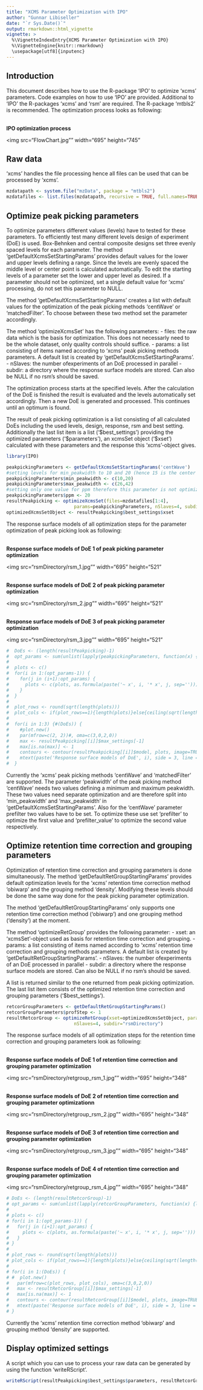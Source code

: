 ```yaml
---
title: "XCMS Parameter Optimization with IPO"
author: "Gunnar Libiseller"
date: "`r Sys.Date()`"
output: rmarkdown::html_vignette
vignette: >
  %\VignetteIndexEntry{XCMS Parameter Optimization with IPO}
  %\VignetteEngine{knitr::rmarkdown}
  \usepackage[utf8]{inputenc}
---
```



## Introduction

This document describes how to use the R-package 'IPO' 
to optimize 'xcms' parameters. Code examples on how to
use 'IPO' are provided. Additional to 'IPO' the R-packages
'xcms' and 'rsm' are required. The R-package 'mtbls2' is 
recommended. The optimization process looks as following:

<br>
<b>IPO optimization process</b>
<p><img src="FlowChart.jpg"" width="695" height="745"</p>

## Raw data

'xcms' handles the file processing hence all files can be used 
that can be processed by 'xcms'.


```r

mzdatapath <- system.file("mzData", package = "mtbls2")
mzdatafiles <- list.files(mzdatapath, recursive = TRUE, full.names=TRUE)

```



## Optimize peak picking parameters

To optimize parameters different values (levels) have to 
tested for these parameters. To efficiently test many 
different levels design of experiment (DoE) is used. 
Box-Behnken and central composite designs set three
evenly spaced levels for each parameter. The method 
'getDefaultXcmsSetStartingParams' provides default values
for the lower and upper levels defining a range. Since
the levels are evenly spaced the middle level or center 
point is calculated automatically. To edit the starting levels
of a parameter set the lower and upper level as desired.
If a parameter should not be optimized, set a single 
default value for 'xcms' processing, do not set this
parameter to NULL. 

The method 'getDefaultXcmsSetStartingParams' creates a 
list with default values for the optimization of the
peak picking methods 'centWave' or 'matchedFilter'. To
choose between these two method set the parameter accordingly.

The method 'optimizeXcmsSet' has the following parameters:
- files: the raw data which is the basis for optimization. 
  This does not necessarly need to be the whole dataset, 
  only quality controls should suffice.
- params: a list consisting of items named according to 
  'xcms' peak picking methods parameters. A default list 
  is created by 'getDefaultXcmsSetStartingParams'.
- nSlaves: the number ofexperiments of an DoE processed in parallel
- subdir: a directory where the response surface models are
  stored. Can also be NULL if no rsm's should be saved.

The optimization process starts at the specified levels. After
the calculation of the DoE is finished the result is 
evaluated and the levels automatically set accordingly.
Then a new DoE is generated and processed. This continues 
until an optimum is found.

The result of peak picking optimization is a list consisting
of all calculated DoEs including the used levels, design, 
response, rsm and best setting. Additionally the last list 
item is a list ('\$best_settings') providing the optimized 
parameters ('\$parameters'), an xcmsSet object ('\$xset') 
calculated with these parameters and the response this 
'xcms'-object gives.


```r
library(IPO)

peakpickingParameters <- getDefaultXcmsSetStartingParams('centWave')
#setting levels for min_peakwidth to 10 and 20 (hence 15 is the center point)
peakpickingParameters$min_peakwidth <- c(10,20) 
peakpickingParameters$max_peakwidth <- c(26,42)
#setting only one value for ppm therefore this parameter is not optimized
peakpickingParameters$ppm <- 20 
resultPeakpicking <- optimizeXcmsSet(files=mzdatafiles[1:4], 
                         params=peakpickingParameters, nSlaves=4, subdir='rsmDirectory')
optimizedXcmsSetObject <- resultPeakpicking$best_settings$xset

```


The response surface models of all optimization steps for the
parameter optimization of peak picking look as following:

<br>
<b>Response surface models of DoE 1 of peak picking parameter optimization</b>
<p><img src="rsmDirectory/rsm_1.jpg"" width="695" height="521"</p>
<br>
<b>Response surface models of DoE 2 of peak picking parameter optimization</b>
<p><img src="rsmDirectory/rsm_2.jpg"" width="695" height="521"</p>
<br>
<b>Response surface models of DoE 3 of peak picking parameter optimization</b>
<p><img src="rsmDirectory/rsm_3.jpg"" width="695" height="521"</p>


```r

#  DoEs <- (length(resultPeakpicking)-1)
#  opt_params <- sum(unlist(lapply(peakpickingParameters, function(x) {length(x)==2})))
#  
#  plots <- c()
#  for(i in 1:(opt_params-1)) {
#    for(j in (i+1):opt_params) {
#      plots <- c(plots, as.formula(paste('~ x', i, '* x', j, sep='')))
#    } 
#  }
#  
#  plot_rows <- round(sqrt(length(plots)))
#  plot_cols <- if(plot_rows==1){length(plots)}else{ceiling(sqrt(length(plots)))}
#  
#  for(i in 1:3) {#(DoEs)) {
#    #plot.new()
#    par(mfrow=c(2, 2))#, oma=c(3,0,2,0))
#    max <- resultPeakpicking[[i]]$max_settings[-1]
#    max[is.na(max)] <- 1
#    contours <- contour(resultPeakpicking[[i]]$model, plots, image=TRUE, at=max) 
#    mtext(paste('Response surface models of DoE', i), side = 3, line = -2, outer = TRUE)
#  } 

```


Currently the 'xcms' peak picking methods 'centWave' 
and 'matchedFilter' are supported. The parameter 'peakwidth' of
the peak picking method 'centWave' needs two values defining
a minimum and maximum peakwidth. These two values need separate
optimization and are therefore split into 'min_peakwidth' and
'max_peakwidth' in 'getDefaultXcmsSetStartingParams'. Also for
the 'centWave' parameter prefilter two values have to be set.
To optimize these use set 'prefilter' to optimize the first value
and 'prefilter_value' to optimize the second value respectively.



## Optimize retention time correction and grouping parameters

Optimization of retention time correction and grouping
parameters is done simultaneously. The method 
'getDefaultRetGroupStartingParams' provides default 
optimization levels for the 'xcms' retention time correction
method 'obiwarp' and the grouping method 'density'. 
Modifying these levels should be done the same way done 
for the peak picking parameter optimization.

The method 'getDefaultRetGroupStartingParams' only supports
one retention time correction method ('obiwarp') and one grouping 
method ('density') at the moment. 

The method 'optimizeRetGroup' provides the following parameter:
- xset: an 'xcmsSet'-object used as basis for retention time 
  correction and grouping.
- params:  a list consisting of items named according to 'xcms' 
  retention time correction and grouping methods parameters. 
  A default list is created by 'getDefaultRetGroupStartingParams'.
- nSlaves: the number ofexperiments of an DoE processed in parallel
- subdir: a directory where the response surface models are
  stored. Can also be NULL if no rsm's should be saved.

A list is returned similar to the one returned from peak 
picking optimization. The last list item consists of the
optimized retention time correction and grouping parameters
('\$best_settings').


```r
retcorGroupParameters <- getDefaultRetGroupStartingParams()
retcorGroupParameters$profStep <- 1
resultRetcorGroup <- optimizeRetGroup(xset=optimizedXcmsSetObject, params=retcorGroupParameters, 
                         nSlaves=4, subdir="rsmDirectory")

```


The response surface models of all optimization steps for the
retention time correction and grouping parameters look as following:

<br>
<b>Response surface models of DoE 1 of retention time correction and grouping parameter optimization</b>
<p><img src="rsmDirectory/retgroup_rsm_1.jpg"" width="695" height="348"</p>
<br>
<b>Response surface models of DoE 2 of retention time correction and grouping parameter optimizationn</b>
<p><img src="rsmDirectory/retgroup_rsm_2.jpg"" width="695" height="348"</p>
<br>
<b>Response surface models of DoE 3 of retention time correction and grouping parameter optimization</b>
<p><img src="rsmDirectory/retgroup_rsm_3.jpg"" width="695" height="348"</p>
<br>
<b>Response surface models of DoE 4 of retention time correction and grouping parameter optimization</b>
<p><img src="rsmDirectory/retgroup_rsm_4.jpg"" width="695" height="348"</p>


```r

# DoEs <- (length(resultRetcorGroup)-1)
# opt_params <- sum(unlist(lapply(retcorGroupParameters, function(x) {length(x)==2})))
# 
# plots <- c()
# for(i in 1:(opt_params-1)) {
#   for(j in (i+1):opt_params) {
#     plots <- c(plots, as.formula(paste('~ x', i, '* x', j, sep='')))
#   } 
# }
# 
# plot_rows <- round(sqrt(length(plots)))
# plot_cols <- if(plot_rows==1){length(plots)}else{ceiling(sqrt(length(plots)))}
# 
# for(i in 1:(DoEs)) {
# #  plot.new()
#   par(mfrow=c(plot_rows, plot_cols), oma=c(3,0,2,0))
#   max <- resultRetcorGroup[[i]]$max_settings[-1]
#   max[is.na(max)] <- 1
#   contours <- contour(resultRetcorGroup[[i]]$model, plots, image=TRUE, at=max) 
#   mtext(paste('Response surface models of DoE', i), side = 3, line = -2, outer = TRUE)
# }


```

Currently the 'xcms' retention time correction method
'obiwarp' and grouping method 'density' are supported.



## Display optimized settings

A script which you can use to process your raw data
can be generated by using the function 'writeRScript'.


```r
writeRScript(resultPeakpicking$best_settings$parameters, resultRetcorGroup$best_settings, nSlaves=4)

```


